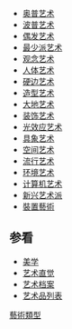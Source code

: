 *[[奥普艺术|奥普艺术]]
*[[波普艺术|波普艺术]]
*[[偶发艺术|偶发艺术]]
*[[最少派艺术|最少派艺术]]
*[[观念艺术|观念艺术]]
*[[人体艺术|人体艺术]]
*[[硬边艺术|硬边艺术]]
*[[造型艺术|造型艺术]]
*[[大地艺术|大地艺术]]
*[[装饰艺术|装饰艺术]]
*[[光效应艺术|光效应艺术]]
*[[具象艺术|具象艺术]]
*[[空间艺术|空间艺术]]
*[[流行艺术|流行艺术]]
*[[环境艺术|环境艺术]]
*[[计算机艺术|计算机艺术]]
*[[新兴艺术派|新兴艺术派]]
*[[裝置藝術|裝置藝術]]

==参看==
*[[美学|美学]]
*[[艺术直觉|艺术直觉]]
*[[艺术档案|艺术档案]]
*[[艺术品列表|艺术品列表]]

[[Category:藝術類型|]]